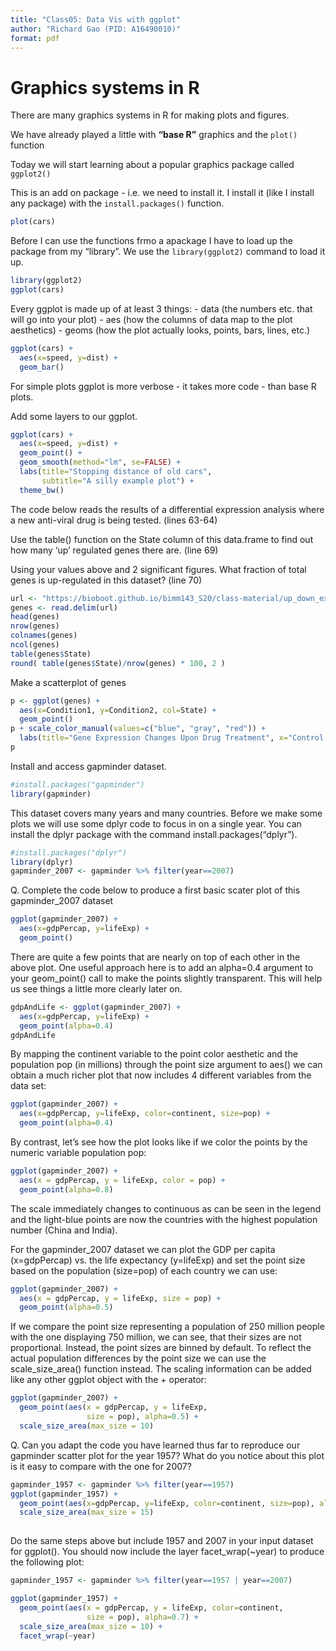 ```yaml
---
title: "Class05: Data Vis with ggplot"
author: "Richard Gao (PID: A16490010)"
format: pdf
---
```


# Graphics systems in R

There are many graphics systems in R for making plots and figures.

We have already played a little with **"base R"** graphics and the `plot()` function

Today we will start learning about a popular graphics package called `ggplot2()`

This is an add on package - i.e. we need to install it. I install it (like I install any package) with the `install.packages()` function.


```r
plot(cars)
```

Before I can use the functions frmo a apackage I have to load up the package from my "library". We use the `library(ggplot2)` command to load it up.

```r
library(ggplot2)
ggplot(cars)
```

Every ggplot is made up of at least 3 things:
- data (the numbers etc. that will go into your plot)
- aes (how the columns of data map to the plot aesthetics)
- geoms (how the plot actually looks, points, bars, lines, etc.)


```r
ggplot(cars) +
  aes(x=speed, y=dist) +
  geom_bar()
```

For simple plots ggplot is more verbose - it takes more code - than base R plots.

Add some layers to our ggplot.

```r
ggplot(cars) +
  aes(x=speed, y=dist) + 
  geom_point() +
  geom_smooth(method="lm", se=FALSE) +
  labs(title="Stopping distance of old cars", 
       subtitle="A silly example plot") +
  theme_bw()
```

The code below reads the results of a differential expression analysis where a new anti-viral drug is being tested. (lines 63-64)

Use the table() function on the State column of this data.frame to find out how many ‘up’ regulated genes there are. (line 69)

Using your values above and 2 significant figures. What fraction of total genes is up-regulated in this dataset? (line 70)


```r
url <- "https://bioboot.github.io/bimm143_S20/class-material/up_down_expression.txt"
genes <- read.delim(url)
head(genes)
nrow(genes)
colnames(genes)
ncol(genes)
table(genes$State)
round( table(genes$State)/nrow(genes) * 100, 2 )
```
Make a scatterplot of genes
```r
p <- ggplot(genes) +
  aes(x=Condition1, y=Condition2, col=State) +
  geom_point()
p + scale_color_manual(values=c("blue", "gray", "red")) +
  labs(title="Gene Expression Changes Upon Drug Treatment", x="Control (no drug)", y="Drug Treatment")
p
```
Install and access gapminder dataset.
```r
#install.packages("gapminder")
library(gapminder)
```


This dataset covers many years and many countries. Before we make some plots we will use some dplyr code to focus in on a single year. You can install the dplyr package with the command install.packages("dplyr").
```r
#install.packages("dplyr")
library(dplyr)
gapminder_2007 <- gapminder %>% filter(year==2007)
```

Q. Complete the code below to produce a first basic scater plot of this gapminder_2007 dataset
```r
ggplot(gapminder_2007) +
  aes(x=gdpPercap, y=lifeExp) +
  geom_point()
```

There are quite a few points that are nearly on top of each other in the above plot. One useful approach here is to add an alpha=0.4 argument to your geom_point() call to make the points slightly transparent. This will help us see things a little more clearly later on.

```r
gdpAndLife <- ggplot(gapminder_2007) +
  aes(x=gdpPercap, y=lifeExp) +
  geom_point(alpha=0.4)
gdpAndLife
```

By mapping the continent variable to the point color aesthetic and the population pop (in millions) through the point size argument to aes() we can obtain a much richer plot that now includes 4 different variables from the data set:
```r
ggplot(gapminder_2007) +
  aes(x=gdpPercap, y=lifeExp, color=continent, size=pop) +
  geom_point(alpha=0.4)
```

By contrast, let’s see how the plot looks like if we color the points by the numeric variable population pop:
```r
ggplot(gapminder_2007) + 
  aes(x = gdpPercap, y = lifeExp, color = pop) +
  geom_point(alpha=0.8)
```
The scale immediately changes to continuous as can be seen in the legend and the light-blue points are now the countries with the highest population number (China and India).

For the gapminder_2007 dataset we can plot the GDP per capita (x=gdpPercap) vs. the life expectancy (y=lifeExp) and set the point size based on the population (size=pop) of each country we can use:
```r
ggplot(gapminder_2007) + 
  aes(x = gdpPercap, y = lifeExp, size = pop) +
  geom_point(alpha=0.5)
```

If we compare the point size representing a population of 250 million people with the one displaying 750 million, we can see, that their sizes are not proportional. Instead, the point sizes are binned by default. To reflect the actual population differences by the point size we can use the scale_size_area() function instead. The scaling information can be added like any other ggplot object with the + operator:
```r
ggplot(gapminder_2007) + 
  geom_point(aes(x = gdpPercap, y = lifeExp,
                 size = pop), alpha=0.5) + 
  scale_size_area(max_size = 10)
```

Q. Can you adapt the code you have learned thus far to reproduce our gapminder scatter plot for the year 1957? What do you notice about this plot is it easy to compare with the one for 2007?
```r
gapminder_1957 <- gapminder %>% filter(year==1957)
ggplot(gapminder_1957) +
  geom_point(aes(x=gdpPercap, y=lifeExp, color=continent, size=pop), alpha=0.7) +
  scale_size_area(max_size = 15)
  
```

Do the same steps above but include 1957 and 2007 in your input dataset for ggplot(). You should now include the layer facet_wrap(~year) to produce the following plot:
```r
gapminder_1957 <- gapminder %>% filter(year==1957 | year==2007)

ggplot(gapminder_1957) + 
  geom_point(aes(x = gdpPercap, y = lifeExp, color=continent,
                 size = pop), alpha=0.7) + 
  scale_size_area(max_size = 10) +
  facet_wrap(~year)
```

